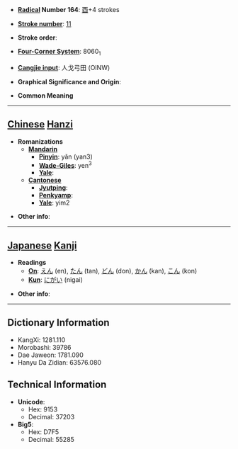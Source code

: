 * '''[[Wiktionary:Chinese radical index| Radical]] Number 164''': [[Wiktionary:Chinese radical index 酉|酉]]+4 strokes

* '''[[Wiktionary:Chinese total strokes index|Stroke number]]''': [[Wiktionary:Chinese total strokes index 11|11]]

* '''Stroke order''': 

* '''[[Wiktionary:Chinese four corner index|Four-Corner System]]''': 8060<sub>1</sub>

* '''[[Wiktionary:Chinese Cangjie index|Cangjie input]]''': 人戈弓田 (OINW)

* '''Graphical Significance and Origin''': 

* '''Common Meaning'''

----

== [[Chinese]] [[Hanzi]] ==

* '''Romanizations'''
** '''[[Mandarin]]'''
*** '''[[Pinyin]]''': yǎn (yan3)
*** '''[[Wade-Giles]]''': yen<sup>3</sup>
*** '''[[Yale]]''': 
** '''[[Cantonese]]'''
*** '''[[Jyutping]]''':
*** '''[[Penkyamp]]''': 
*** '''[[Yale]]''': yim2

* '''Other info''': 

----

== [[Japanese]] [[Kanji]] ==

* '''Readings'''
** '''[[On]]''': [[えん]] (en), [[たん]] (tan), [[どん]] (don), [[かん]] (kan), [[こん]] (kon)
** '''[[Kun]]''': [[にがい]] (nigai)

* '''Other info''':  

----

== Dictionary Information ==

* KangXi: 1281.110
* Morobashi: 39786
* Dae Jaweon: 1781.090
* Hanyu Da Zidian: 63576.080

== Technical Information ==

* '''Unicode''':
** Hex: 9153
** Decimal: 37203
* '''Big5''':
** Hex: D7F5
** Decimal: 55285